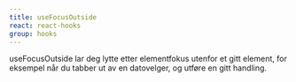 ```yaml
---
title: useFocusOutside
react: react-hooks
group: hooks
---
```



<Ingress>
    useFocusOutside lar deg lytte etter elementfokus utenfor et gitt element, for eksempel når du tabber ut av en
    datovelger, og utføre en gitt handling.
</Ingress>

<ComponentExample title="useFocusOutside" component={FocusOutsideExample} />
